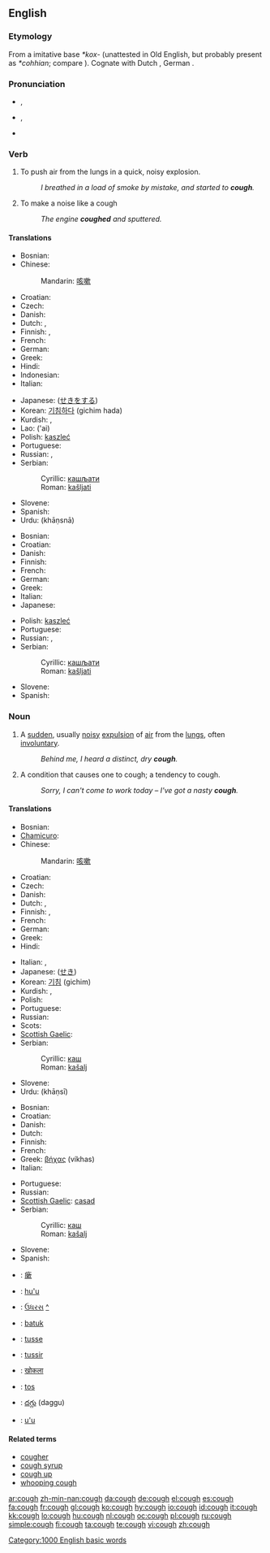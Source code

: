 ==English==

===Etymology===
From a {{etyl|gem}} imitative base ''*kox-'' (unattested in Old English, but probably present as ''*cohhian''; compare {{term|cohhetan||shout|lang=ang}}).  Cognate with Dutch {{term|kuchen||cough|lang=nl}}, German {{term|keuchen||pant|lang=de}}.

===Pronunciation===
* {{a|UK}} {{IPA|/kɒf/}}, {{SAMPA|/kQf/}}
* {{a|US}} {{IPA|/kɔːf/}}, {{SAMPA|/kO:f/}}
* {{audio|en-us-cough.ogg|Audio (US)}}
*: {{rhymes|ɒf}}
{{rfp|US pronounciation /kɑf/ or /kɔf/ or /kʌf/?}}

===Verb===
{{en-verb}}

# To push air from the lungs in a quick, noisy explosion.
#: ''I breathed in a load of smoke by mistake, and started to '''cough'''.''
# To make a noise like a cough
#: ''The engine '''coughed''' and sputtered.''

====Translations====
{{trans-top|push air from the lungs}}
* Bosnian: {{t-|bs|kašljati}}
* Chinese:
*: Mandarin: [[咳嗽]]
* Croatian: {{t-|hr|kašljati}}
* Czech: {{t-|cs|kašlat}}
* Danish: {{t+|da|hoste}}
* Dutch: {{t+|nl|hoesten}}, {{t-|nl|kuchen}}
* Finnish: {{t-|fi|yskiä}}, {{t-|fi|köhiä}}
* French: {{t+|fr|tousser}}
* German: {{t+|de|husten}}
* Greek: {{t+|el|βήχω|tr=víkho|sc=Grek}}
* Hindi: {{खांसना|hr=khāṇsnā}}
* Indonesian: {{t+|id|batuk|xs=Indonesian}}
* Italian: {{t+|it|tossire}}
{{trans-mid}}
* Japanese: {{t|ja|咳をする|tr=seki o suru|sc=Jpan}} ([[せきをする]])
* Korean: [[기침하다]] (gichim hada)
* Kurdish: {{ku-Arab|[[کۆکین]]}}, {{ku-Arab|[[کۆخین]]}}
* Lao: {{Laoo|[[ໄອ]]}} ('ai)
* Polish: [[kaszleć]]
* Portuguese: {{t|pt|tossir}}
* Russian: {{t|ru|кашлять|tr=kášl'at'|sc=Cyrl}}, {{t|ru|кашлянуть|tr=kášl'anut'|sc=Cyrl}}
* Serbian:
*: Cyrillic: [[кашљати]]
*: Roman: [[kašljati]]
* Slovene: {{t+|sl|kašljati}}
* Spanish: {{t-|es|toser}}
* Urdu: {{ur-Arab|[[کھانسنا]]}} (khāṇsnā)
{{trans-bottom}}

{{trans-top|make a noise like a cough}}
* Bosnian: {{t-|bs|kašljati}}
* Croatian: {{t-|hr|kašljati}}
* Danish: {{t+|da|hoste}}
* Finnish: {{t-|fi|yskiä}}
* French: {{t+|fr|tousser}}
* German: {{t+|de|husten}}
* Greek: {{t+|el|βήχω|tr=víkho|sc=Grek}}
* Italian: {{t+|it|tossire}}
* Japanese: {{t|ja|咳払いをする|tr=sekibarai o suru|sc=Jpan}}
{{trans-mid}}
* Polish: [[kaszleć]]
* Portuguese: {{t|pt|tossir}}
* Russian: {{t|ru|кашлять|tr=kášl'at'|sc=Cyrl}}, {{t|ru|кашлянуть|tr=kášl'anut'|sc=Cyrl}}
* Serbian:
*: Cyrillic: [[кашљати]]
*: Roman: [[kašljati]]
* Slovene: {{t+|sl|kašljati}}
* Spanish: {{t-|es|toser}}
{{trans-bottom}}

===Noun===
{{en-noun}}

# A [[sudden]], usually [[noisy]] [[expulsion]] of [[air]] from the [[lungs]], often [[involuntary]].
#: ''Behind me, I heard a distinct, dry '''cough'''.''
# A condition that causes one to cough; a tendency to cough.
#: ''Sorry, I can't come to work today – I've got a nasty '''cough'''.''

====Translations====
{{trans-top|expulsion of air from the lungs}}
* Bosnian: {{t-|bs|kašalj|m}}
* [[Chamicuro]]: {{tø|ccc|e'tes̈huli}}
* Chinese:
*: Mandarin: [[咳嗽]]
* Croatian: {{t-|hr|kašalj|m}}
* Czech: {{t-|cs|kašel|m}}
* Danish: {{t+|da|hoste|c}}
* Dutch: {{t+|nl|hoest|m}}, {{t-|nl|kuch|m}}
* Finnish: {{t-|fi|yskähdys}}, {{t-|fi|yskintä}}
* French: {{t+|fr|toux|f}}
* German: {{t+|de|Husten|m}}
* Greek: {{t+|el|βήχας|m|tr=víkhas|sc=Grek}}
* Hindi: {{t|hi|खांसी|f|tr=khāṇsī|sc=Deva|xs=Hindi}}
{{trans-mid}}
* Italian: {{t+|it|tosse|f}}, {{t|it|colpo di tosse|m}}
* Japanese: {{t+|ja|咳|tr=seki|sc=}} ([[せき]])
* Korean: [[기침]] (gichim)
* Kurdish: {{ku-Arab|[[کۆکه‌]]}}, {{ku-Arab|[[کۆخه‌]]}}
* Polish: {{t+|pl|kaszel|m}}
* Portuguese: {{t+|pl|tosse|f}}
* Russian: {{t+|ru|кашель|m|tr=kášel'|sc=Cyrl}}
* Scots: {{t+|sco|coch}}
* [[Scottish Gaelic]]: {{t-|gd|casad|m|xs=Scottish Gaelic}}
* Serbian:
*: Cyrillic: [[каш]] {{m}}
*: Roman: [[kašalj]] {{m}}
* Slovene: {{t+|sl|kašelj|m}}
* Urdu: {{ur-Arab|[[کھانسی]]}} (khāṇsī) {{f}}
{{trans-bottom}}

{{trans-top|condition that causes one to cough}}
* Bosnian: {{t-|bs|kašalj|m}}
* Croatian: {{t-|hr|kašalj|m}}
* Danish: {{t+|da|hoste|c}}
* Dutch: {{t+|nl|hoest|m}}
* Finnish: {{t-|fi|yskä}}
* French: {{t+|fr|toux|f}}
* Greek: [[βήχας]] (víkhas) {{m}}
* Italian: {{t+|it|tosse|f}}
{{trans-mid}}
* Portuguese: {{t+|pt|tosse|f}}
* Russian: {{t+|ru|кашель|m|tr=kášel'|sc=Cyrl}}
* [[Scottish Gaelic]]: [[casad]] {{m}}
* Serbian:
*: Cyrillic: [[каш]] {{m}}
*: Roman: [[kašalj]] {{m}}
* Slovene: {{t+|sl|kašelj|m}}
* Spanish: {{t+|es|tos|m}}
{{trans-bottom}}

{{checktrans-top}}
* {{ttbc|Chinese Characters}}: [[瘶]]
* {{ttbc|Guaraní}}: [[hu'u]]
* {{ttbc|Gujarati}}: [[ઉધરસ]] [[:gu:ઉધરસ|^]]
* {{ttbc|Indonesian}}: [[batuk]]
* {{ttbc|Interlingua}}: [[tusse]]
* {{ttbc|Interlingua}}: [[tussir]]
{{trans-mid}}
* {{ttbc|Marathi}}: [[खोकला]] {{g|Marathi}}
* {{ttbc|Spanish}}: [[tos]] {{m}}
* {{ttbc|Telugu}}: [[దగ్గు]] (daggu)
* {{ttbc|Tupinambá}}: [[u'u]]
{{trans-bottom}}

====Related terms====
* [[cougher]]
* [[cough syrup]]
* [[cough up]]
* [[whooping cough]]

[[Category:1000 English basic words]]

[[ar:cough]]
[[zh-min-nan:cough]]
[[da:cough]]
[[de:cough]]
[[el:cough]]
[[es:cough]]
[[fa:cough]]
[[fr:cough]]
[[gl:cough]]
[[ko:cough]]
[[hy:cough]]
[[io:cough]]
[[id:cough]]
[[it:cough]]
[[kk:cough]]
[[lo:cough]]
[[hu:cough]]
[[nl:cough]]
[[oc:cough]]
[[pl:cough]]
[[ru:cough]]
[[simple:cough]]
[[fi:cough]]
[[ta:cough]]
[[te:cough]]
[[vi:cough]]
[[zh:cough]]